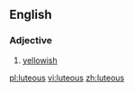 ==English==

===Adjective===
{{head|en|adjective}}
# [[yellowish]]

[[pl:luteous]]
[[vi:luteous]]
[[zh:luteous]]